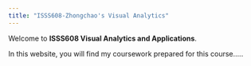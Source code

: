 ```yaml
---
title: "ISSS608-Zhongchao's Visual Analytics"
---
```


Welcome to **ISSS608 Visual Analytics and Applications**.

In this website, you will find my coursework prepared for this course.....
